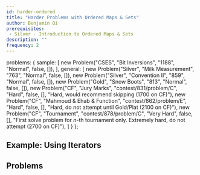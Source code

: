 ```yaml
---
id: harder-ordered
title: "Harder Problems with Ordered Maps & Sets"
author: Benjamin Qi
prerequisites: 
 - Silver - Introduction to Ordered Maps & Sets
description: ""
frequency: 2
---
```



  problems: {
    sample: [
      new Problem("CSES", "Bit Inversions", "1188", "Normal", false, []),
    ],
    general: [
      new Problem("Silver", "Milk Measurement", "763", "Normal", false, []),
      new Problem("Silver", "Convention II", "859", "Normal", false, []),
      new Problem("Gold", "Snow Boots", "813", "Normal", false, []),
      new Problem("CF", "Jury Marks", "contest/831/problem/C", "Hard", false, [], "Hard, would recommend skipping (1700 on CF)"),
      new Problem("CF", "Mahmoud & Ehab & Function", "contest/862/problem/E", "Hard", false, [], "Hard, do not attempt until Gold/Plat (2100 on CF)"),
      new Problem("CF", "Tournament", "contest/878/problem/C", "Very Hard", false, [], "First solve problem for $n$-th tournament only. Extremely hard, do not attempt (2700 on CF)"),
    ]
  }
};


## Example: Using Iterators

<problems-list problems={metadata.problems.sample} />

## Problems

<problems-list problems={metadata.problems.general} />
